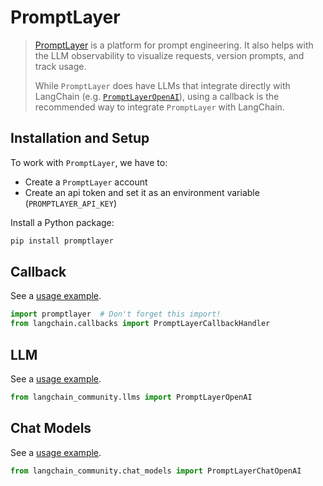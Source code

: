 # PromptLayer

> [PromptLayer](https://docs.promptlayer.com/introduction) is a platform for prompt engineering.
> It also helps with the LLM observability to visualize requests, version prompts, and track usage.
>
> While `PromptLayer` does have LLMs that integrate directly with LangChain (e.g.
> [`PromptLayerOpenAI`](https://docs.promptlayer.com/languages/langchain)),
> using a callback is the recommended way to integrate `PromptLayer` with LangChain.

## Installation and Setup

To work with `PromptLayer`, we have to:

- Create a `PromptLayer` account
- Create an api token and set it as an environment variable (`PROMPTLAYER_API_KEY`)

Install a Python package:

```bash
pip install promptlayer
```

## Callback

See a [usage example](/docs/integrations/callbacks/promptlayer).

```python
import promptlayer  # Don't forget this import!
from langchain.callbacks import PromptLayerCallbackHandler
```

## LLM

See a [usage example](/docs/integrations/llms/promptlayer_openai).

```python
from langchain_community.llms import PromptLayerOpenAI
```

## Chat Models

See a [usage example](/docs/integrations/chat/promptlayer_chatopenai).

```python
from langchain_community.chat_models import PromptLayerChatOpenAI
```
